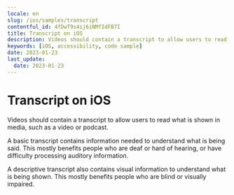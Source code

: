 ```yaml
---
locale: en
slug: /ios/samples/transcript
contentful_id: 4fDwT9s4ij6iNMfIdFB7I
title: Transcript on iOS
description: Videos should contain a transcript to allow users to read what is shown in media, such as a video or podcast.
keywords: [iOS, accessibility, code sample]
date: 2023-01-23
last_update:
  date: 2023-01-23
---
```


# Transcript on iOS

Videos should contain a transcript to allow users to read what is shown in media, such as a video or podcast.

A basic transcript contains information needed to understand what is being said. This mostly benefits people who are deaf or hard of hearing, or have difficulty processing auditory information.

A descriptive transcript also contains visual information to understand what is being shown. This mostly benefits people who are blind or visually impaired.

<CodeSample id="media-transcript" locale="en" platform="ios"/>
